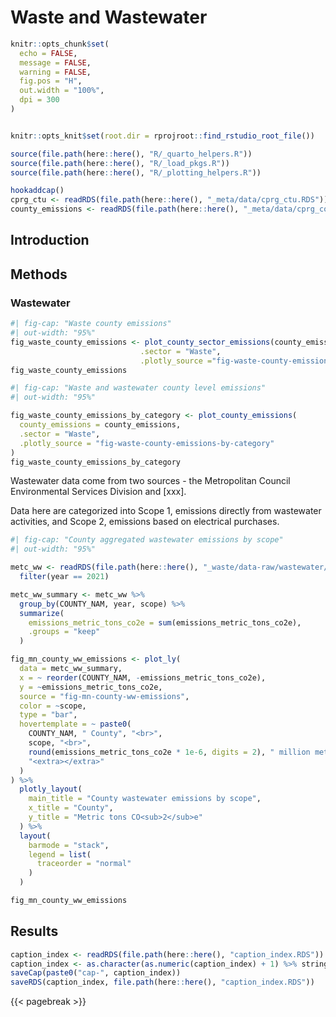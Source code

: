 # Waste and Wastewater 
```r
knitr::opts_chunk$set(
  echo = FALSE,
  message = FALSE,
  warning = FALSE,
  fig.pos = "H",
  out.width = "100%",
  dpi = 300
)


knitr::opts_knit$set(root.dir = rprojroot::find_rstudio_root_file())
```
```r
source(file.path(here::here(), "R/_quarto_helpers.R"))
source(file.path(here::here(), "R/_load_pkgs.R"))
source(file.path(here::here(), "R/_plotting_helpers.R"))

hookaddcap()
cprg_ctu <- readRDS(file.path(here::here(), "_meta/data/cprg_ctu.RDS"))
county_emissions <- readRDS(file.path(here::here(), "_meta/data/cprg_county_emissions.RDS"))
```

## Introduction

## Methods

### Wastewater


```r
#| fig-cap: "Waste county emissions"
#| out-width: "95%"
fig_waste_county_emissions <- plot_county_sector_emissions(county_emissions,
                             .sector = "Waste",
                             .plotly_source ="fig-waste-county-emissions")
fig_waste_county_emissions
```


```r
#| fig-cap: "Waste and wastewater county level emissions"
#| out-width: "95%"

fig_waste_county_emissions_by_category <- plot_county_emissions(
  county_emissions = county_emissions,
  .sector = "Waste",
  .plotly_source = "fig-waste-county-emissions-by-category"
)
fig_waste_county_emissions_by_category
```

Wastewater data come from two sources - the Metropolitan Council Environmental Services Division and [xxx]. 

Data here are categorized into Scope 1, emissions directly from wastewater activities, and Scope 2, emissions based on electrical purchases.


```r
#| fig-cap: "County aggregated wastewater emissions by scope"
#| out-width: "95%"

metc_ww <- readRDS(file.path(here::here(), "_waste/data-raw/wastewater/metc_wastewater.RDS")) %>%
  filter(year == 2021)

metc_ww_summary <- metc_ww %>%
  group_by(COUNTY_NAM, year, scope) %>%
  summarize(
    emissions_metric_tons_co2e = sum(emissions_metric_tons_co2e),
    .groups = "keep"
  )

fig_mn_county_ww_emissions <- plot_ly(
  data = metc_ww_summary,
  x = ~ reorder(COUNTY_NAM, -emissions_metric_tons_co2e),
  y = ~emissions_metric_tons_co2e,
  source = "fig-mn-county-ww-emissions",
  color = ~scope,
  type = "bar",
  hovertemplate = ~ paste0(
    COUNTY_NAM, " County", "<br>",
    scope, "<br>",
    round(emissions_metric_tons_co2e * 1e-6, digits = 2), " million metric tons CO<sub>2</sub>e", "<br>",
    "<extra></extra>"
  )
) %>%
  plotly_layout(
    main_title = "County wastewater emissions by scope",
    x_title = "County",
    y_title = "Metric tons CO<sub>2</sub>e"
  ) %>%
  layout(
    barmode = "stack",
    legend = list(
      traceorder = "normal"
    )
  )

fig_mn_county_ww_emissions
```


## Results



```r
caption_index <- readRDS(file.path(here::here(), "caption_index.RDS"))
caption_index <- as.character(as.numeric(caption_index) + 1) %>% stringr::str_pad(width = 2, side = "left", pad = "0")
saveCap(paste0("cap-", caption_index))
saveRDS(caption_index, file.path(here::here(), "caption_index.RDS"))
```
{{< pagebreak >}}
